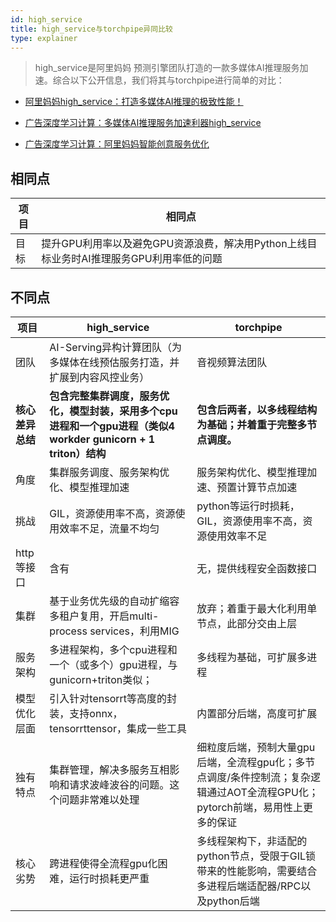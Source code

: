 ```yaml
---
id: high_service
title: high_service与torchpipe异同比较
type: explainer
---
```



> high_service是阿里妈妈 预测引擎团队打造的一款多媒体AI推理服务加速。综合以下公开信息，我们将其与torchpipe进行简单的对比：


- [阿里妈妈high_service：打造多媒体AI推理的极致性能！](https://mp.weixin.qq.com/s/Fd2GNXqO3wl3FrA7Wli3jA)

- [广告深度学习计算：多媒体AI推理服务加速利器high_service](https://zhuanlan.zhihu.com/p/581756705)

- [广告深度学习计算：阿里妈妈智能创意服务优化](https://mp.weixin.qq.com/s/9v-O3jPLQf6tkMA7rfSgtQ)


	

## 相同点	

| 项目 | 相同点                                                                                 |
|----|-------------------------------------------------------------------------------------|
| 目标 | 提升GPU利用率以及避免GPU资源浪费，解决用Python上线目标业务时AI推理服务GPU利用率低的问题 |

   
## 不同点	
 

| 项目             | high_service                                                                                               | torchpipe                                                                                                              |
|----------------|------------------------------------------------------------------------------------------------------------|------------------------------------------------------------------------------------------------------------------------|
| 团队             | AI-Serving异构计算团队（为多媒体在线预估服务打造，并扩展到内容风控业务）                                      | 音视频算法团队                                                                                                         |
| **核心差异总结** | **包含完整集群调度，服务优化，模型封装，采用多个cpu进程和一个gpu进程（类似4 workder gunicorn + 1 triton）结构** | **包含后两者，以多线程结构为基础；并着重于完整多节点调度。**                                                              |
| 角度             | 集群服务调度、服务架构优化、模型推理加速                                                                     | 服务架构优化、模型推理加速、预置计算节点加速                                                                             |
| 挑战             | GIL，资源使用率不高，资源使用效率不足，流量不均匀                                                             | python等运行时损耗，GIL，资源使用率不高，资源使用效率不足                                                                 |
| http等接口       | 含有                                                                                                       | 无，提供线程安全函数接口                                                                                                |
| 集群             | 基于业务优先级的自动扩缩容多租户复用，开启multi-process services，利用MIG                                    | 放弃；着重于最大化利用单节点，此部分交由上层                                                                             |
| 服务架构         | 多进程架构，多个cpu进程和一个（或多个）gpu进程，与gunicorn+triton类似；                                         | 多线程为基础，可扩展多进程                                                                                              |
| 模型优化层面     | 引入针对tensorrt等高度的封装，支持onnx， tensorrttensor，集成一些工具                                         | 内置部分后端，高度可扩展                                                                                                |
| 独有特点         | 集群管理，解决多服务互相影响和请求波峰波谷的问题。这个问题非常难以处理                                       | 细粒度后端，预制大量gpu后端，全流程gpu化；多节点调度/条件控制流；复杂逻辑通过AOT全流程GPU化；pytorch前端，易用性上更多的保证 |
| 核心劣势         | 跨进程使得全流程gpu化困难，运行时损耗更严重                                                                 | 多线程架构下，非适配的python节点，受限于GIL锁带来的性能影响，需要结合多进程后端适配器/RPC以及python后端                   |
 
	
 
  
 